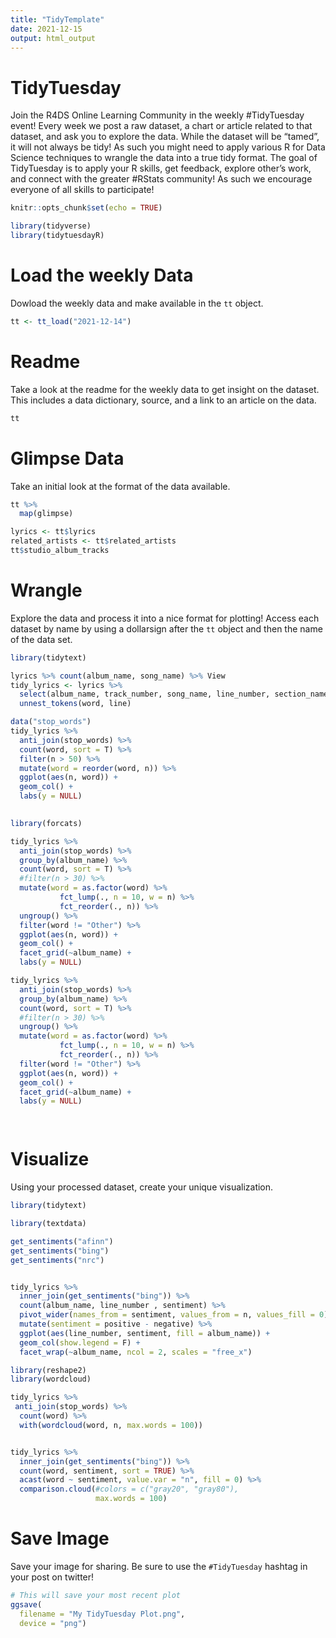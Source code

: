 ```yaml
---
title: "TidyTemplate"
date: 2021-12-15
output: html_output
---
```


# TidyTuesday

Join the R4DS Online Learning Community in the weekly #TidyTuesday event!
Every week we post a raw dataset, a chart or article related to that dataset, and ask you to explore the data.
While the dataset will be “tamed”, it will not always be tidy! As such you might need to apply various R for Data Science techniques to wrangle the data into a true tidy format.
The goal of TidyTuesday is to apply your R skills, get feedback, explore other’s work, and connect with the greater #RStats community!
As such we encourage everyone of all skills to participate!

```r

knitr::opts_chunk$set(echo = TRUE)

library(tidyverse)
library(tidytuesdayR)

```

# Load the weekly Data

Dowload the weekly data and make available in the `tt` object.

```r

tt <- tt_load("2021-12-14")

```


# Readme

Take a look at the readme for the weekly data to get insight on the dataset.
This includes a data dictionary, source, and a link to an article on the data.

```r

tt

```


# Glimpse Data

Take an initial look at the format of the data available.

```r

tt %>% 
  map(glimpse)

lyrics <- tt$lyrics
related_artists <- tt$related_artists
tt$studio_album_tracks
```

# Wrangle

Explore the data and process it into a nice format for plotting! Access each dataset by name by using a dollarsign after the `tt` object and then the name of the data set.

```r
library(tidytext)

lyrics %>% count(album_name, song_name) %>% View
tidy_lyrics <- lyrics %>% 
  select(album_name, track_number, song_name, line_number, section_name, line) %>% 
  unnest_tokens(word, line)
```


```r
data("stop_words")
tidy_lyrics %>% 
  anti_join(stop_words) %>% 
  count(word, sort = T) %>% 
  filter(n > 50) %>% 
  mutate(word = reorder(word, n)) %>% 
  ggplot(aes(n, word)) +
  geom_col() +
  labs(y = NULL)

  
library(forcats)

tidy_lyrics %>% 
  anti_join(stop_words) %>% 
  group_by(album_name) %>% 
  count(word, sort = T) %>% 
  #filter(n > 30) %>% 
  mutate(word = as.factor(word) %>%
           fct_lump(., n = 10, w = n) %>% 
           fct_reorder(., n)) %>% 
  ungroup() %>% 
  filter(word != "Other") %>% 
  ggplot(aes(n, word)) +
  geom_col() +
  facet_grid(~album_name) + 
  labs(y = NULL)

tidy_lyrics %>% 
  anti_join(stop_words) %>% 
  group_by(album_name) %>% 
  count(word, sort = T) %>% 
  #filter(n > 30) %>% 
  ungroup() %>% 
  mutate(word = as.factor(word) %>%
           fct_lump(., n = 10, w = n) %>% 
           fct_reorder(., n)) %>% 
  filter(word != "Other") %>% 
  ggplot(aes(n, word)) +
  geom_col() +
  facet_grid(~album_name) + 
  labs(y = NULL)

 
```


# Visualize

Using your processed dataset, create your unique visualization.

```r

library(tidytext)

library(textdata)

get_sentiments("afinn")
get_sentiments("bing") 
get_sentiments("nrc")


tidy_lyrics %>%
  inner_join(get_sentiments("bing")) %>%
  count(album_name, line_number , sentiment) %>%
  pivot_wider(names_from = sentiment, values_from = n, values_fill = 0) %>% 
  mutate(sentiment = positive - negative) %>% 
  ggplot(aes(line_number, sentiment, fill = album_name)) +
  geom_col(show.legend = F) +
  facet_wrap(~album_name, ncol = 2, scales = "free_x")

library(reshape2)
library(wordcloud)

tidy_lyrics %>% 
 anti_join(stop_words) %>%
  count(word) %>%
  with(wordcloud(word, n, max.words = 100))


tidy_lyrics %>%
  inner_join(get_sentiments("bing")) %>%
  count(word, sentiment, sort = TRUE) %>%
  acast(word ~ sentiment, value.var = "n", fill = 0) %>%
  comparison.cloud(#colors = c("gray20", "gray80"),
                   max.words = 100)

```

# Save Image

Save your image for sharing. Be sure to use the `#TidyTuesday` hashtag in your post on twitter! 

```r

# This will save your most recent plot
ggsave(
  filename = "My TidyTuesday Plot.png",
  device = "png")

```
